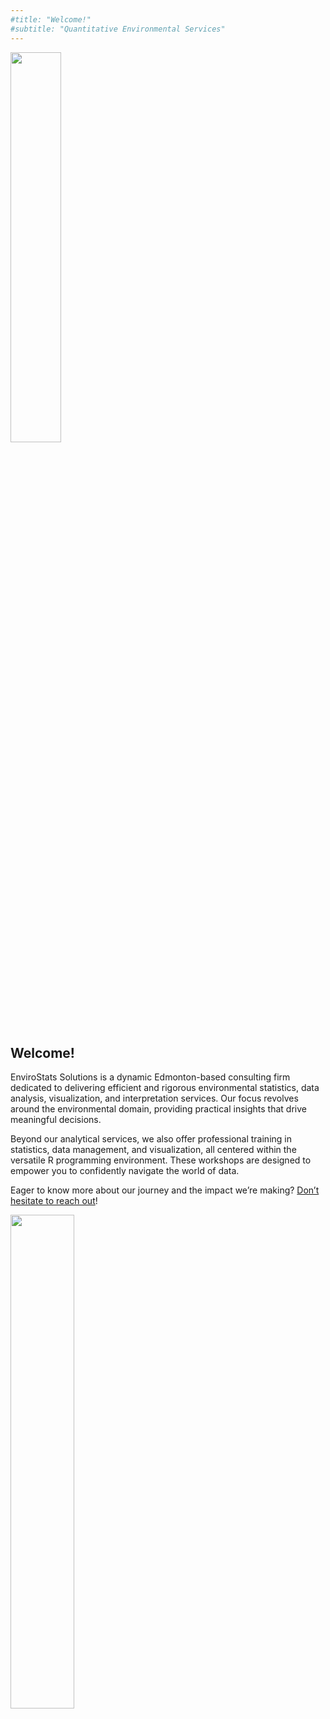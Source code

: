 ```yaml
---
#title: "Welcome!"
#subtitle: "Quantitative Environmental Services"
---
```


![](images/envirostats_logo_transparent.png){fig-align="center" width="40%"}

## Welcome!

EnviroStats Solutions is a dynamic Edmonton-based consulting firm dedicated to delivering efficient and rigorous environmental statistics, data analysis, visualization, and interpretation services. Our focus revolves around the environmental domain, providing practical insights that drive meaningful decisions.

Beyond our analytical services, we also offer professional training in statistics, data management, and visualization, all centered within the versatile R programming environment. These workshops are designed to empower you to confidently navigate the world of data.

Eager to know more about our journey and the impact we're making? [Don't hesitate to reach out](mailto:%20info@envirostats.ca)!

![](images/bitmap.png){fig-align="center" width="45%"}
